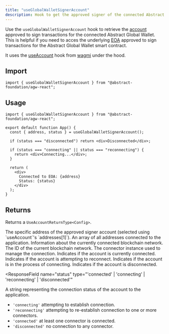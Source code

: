 ```yaml
---
title: "useGlobalWalletSignerAccount"
description: Hook to get the approved signer of the connected Abstract Global Wallet.
---
```


Use the `useGlobalWalletSignerAccount` hook to retrieve the [account](https://viem.sh/docs/ethers-migration#signers--accounts)
approved to sign transactions for the connected Abstract Global Wallet. This is helpful if you need to acces the underlying [EOA](https://ethereum.org/en/developers/docs/accounts/#types-of-account)
approved to sign transactions for the Abstract Global Wallet smart contract.

It uses the [useAccount](https://wagmi.sh/react/api/hooks/useAccount) hook from [wagmi](https://wagmi.sh/) under the hood.

## Import

```tsx
import { useGlobalWalletSignerAccount } from "@abstract-foundation/agw-react";
```

## Usage

```tsx
import { useGlobalWalletSignerAccount } from "@abstract-foundation/agw-react";

export default function App() {
  const { address, status } = useGlobalWalletSignerAccount();

  if (status === "disconnected") return <div>Disconnected</div>;

  if (status === "connecting" || status === "reconnecting") {
    return <div>Connecting...</div>;
  }

  return (
    <div>
      Connected to EOA: {address}
      Status: {status}
    </div>
  );
}
```

## Returns

Returns a `UseAccountReturnType<Config>`.

<Expandable title="properties">
<ResponseField name="address" type="0x${string}` | undefined">
  The specific address of the approved signer account (selected using `useAccount`'s `addresses[1]`).
</ResponseField>

<ResponseField name="addresses" type="readonly `0x${string}`[] | undefined">
  An array of all addresses connected to the application.
</ResponseField>

<ResponseField name="chain" type="Chain">
  Information about the currently connected blockchain network.
</ResponseField>

<ResponseField name="chainId" type="number">
  The ID of the current blockchain network.
</ResponseField>

<ResponseField name="connector" type="Connector">
  The connector instance used to manage the connection.
</ResponseField>

<ResponseField name="isConnected" type="boolean">
  Indicates if the account is currently connected.
</ResponseField>

<ResponseField name="isReconnecting" type="boolean">
  Indicates if the account is attempting to reconnect.
</ResponseField>

<ResponseField name="isConnecting" type="boolean">
  Indicates if the account is in the process of connecting.
</ResponseField>

<ResponseField name="isDisconnected" type="boolean">
  Indicates if the account is disconnected.
</ResponseField>

<ResponseField
  name="status"
  type="'connected' | 'connecting' | 'reconnecting' | 'disconnected'"
>
  A string representing the connection status of the account to the application.

- `'connecting'` attempting to establish connection.
- `'reconnecting'` attempting to re-establish connection to one or more connectors.
- `'connected'` at least one connector is connected.
- `'disconnected'` no connection to any connector.

</ResponseField>

</Expandable>
